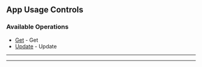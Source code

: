 
## App Usage Controls

### Available Operations

* [Get](/python/app_usage_controls/get) - Get
* [Update](/python/app_usage_controls/update) - Update

---
<Get />

---
<Update />
